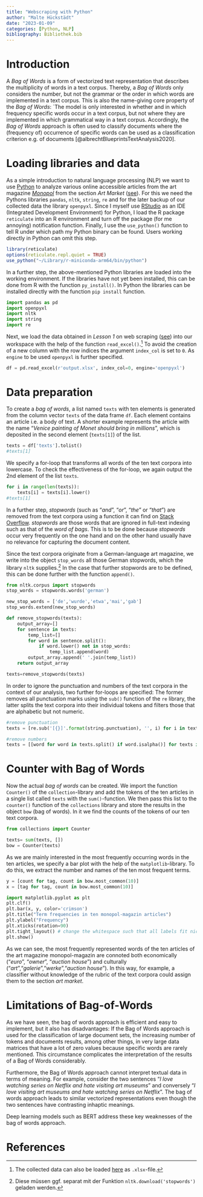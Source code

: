 ```yaml
---
title: "Webscraping with Python"
author: "Malte Hückstädt"
date: "2023-01-09"
categories: [Python, NLP]
bibliography: Bibliothek.bib
---
```


# Introduction

A *Bag of Words* is a form of vectorized text representation that describes the multiplicity of words in a text corpus. Thereby, a *Bag of Words* only considers the number, but not the grammar or the order in which words are implemented in a text corpus. This is also the name-giving core property of the *Bag of Words*: \`The model is only interested in whether and in which frequency specific words occur in a text corpus, but not where they are implemented in which grammatical way in a text corpus. Accordingly, the *Bag of Words* approach is often used to classify documents where the (frequency of) occurrence of specific words can be used as a classification criterion e.g. of documents [@albrechtBlueprintsTextAnalysis2020].

# Loading libraries and data

As a simple introduction to natural language processing (NLP) we want to use [Python](https://www.python.org/) to analyze various online accessible articles from the art magazine [*Monopol*](https://www.monopol-magazin.de/) from the section *Art Market* ([see](/_posts/2022-03-29-webscraping_python.md)). For this we need the Pythons libraries `pandas`, `nltk`, `string`, `re` and for the later backup of our collected data the library `openpyxl`. Since I myself use [RStudio](https://www.rstudio.com/) as an IDE (Integrated Development Environment) for Python, I load the R package `reticulate` into an R environment and turn off the package (for me annoying) notification function. Finally, I use the `use_python()` function to tell R under which path my Python binary can be found. Users working directly in Python can omit this step.

```r
library(reticulate)
options(reticulate.repl.quiet = TRUE)
use_python("~/Library/r-miniconda-arm64/bin/python")
```

In a further step, the above-mentioned Python libraries are loaded into the working environment. If the libraries have not yet been installed, this can be done from R with the function `py_install()`. In Python the libraries can be installed directly with the function `pip install` function.

```python
import pandas as pd
import openpyxl
import nltk
import string
import re
```

Next, we load the data obtained in *Lesson 1* on web scraping ([see](/_posts/2022-03-29-webscraping_python.md)) into our workspace with the help of the function `read_excel()`.[^1] To avoid the creation of a new column with the row indices the argument `index_col` is set to `0`. As `engine` to be used `openpyxl` is further specified.

[^1]: The collected data can also be loaded [here](https://github.com/MalteHueckstaedt/chernoff_faces/raw/master/analysis/03-2022-webscraping_python/output.xlsx) as `.xlsx`-file.

```python
df = pd.read_excel(r'output.xlsx', index_col=0, engine='openpyxl')
```

# Data preparation

To create a *bag of words*, a list named `texts` with ten elements is generated from the column vector `texts` of the data frame `df`. Each element contains an article i.e. a body of text. A shorter example represents the article with the name "*Venice painting of Monet should bring in millions*", which is deposited in the second element (`texts[1]`) of the list.

```python
texts = df['texts'].tolist()
#texts[1]
```

We specify a for-loop that transforms all words of the ten text corpora into lowercase. To check the effectiveness of the for-loop, we again output the 2nd element of the list `texts`.

```python
for i in range(len(texts)):
    texts[i] = texts[i].lower()
#texts[1]
```

In a further step, *stopwords* (such as "*and*", "*or*", "*the*" or "*that*") are removed from the text corpora using a function it can find on [Stack Overflow](https://stackoverflow.com/questions/52361543/how-do-i-remove-stop-words-from-an-arraylist-of-strings-in-python). *stopwords* are those words that are ignored in full-text indexing such as that of the *word of bags*. This is to be done because *stopwords* occur very frequently on the one hand and on the other hand usually have no relevance for capturing the document content.

Since the text corpora originate from a German-language art magazine, we write into the object `stop_words` all those German stopwords, which the library `nltk` supplies.[^2] In the case that further stopwords are to be defined, this can be done further with the function `append()`.

[^2]: Diese müssen ggf. separat mit der Funktion `nltk.download('stopwords')` geladen werden.

```python
from nltk.corpus import stopwords
stop_words = stopwords.words('german')

new_stop_words = ['de','wurde','etwa','mai','gab']
stop_words.extend(new_stop_words)

def remove_stopwords(texts):
    output_array=[]
    for sentence in texts:
        temp_list=[]
        for word in sentence.split():
            if word.lower() not in stop_words:
                temp_list.append(word)
        output_array.append(' '.join(temp_list))
    return output_array

texts=remove_stopwords(texts)
```

In order to ignore the punctuation and numbers of the text corpora in the context of our analysis, two further for-loops are specified: The former removes all punctuation marks using the `sub()` function of the `re` library, the latter splits the text corpora into their individual tokens and filters those that are alphabetic but not numeric.

```python
#remove punctuation
texts = [re.sub('[{}]'.format(string.punctuation), '', i) for i in texts]

#remove numbers
texts = [[word for word in texts.split() if word.isalpha()] for texts in texts]
```

# Counter with Bag of Words

Now the actual *bag of words* can be created. We import the function `Counter()` of the `collection`-library and add the tokens of the ten articles in a single list called `texts` with the `sum()`-function. We then pass this list to the `counter()` function of the `collections` library and store the results in the object `bow` (bag of words). In it we find the counts of the tokens of our ten text corpora.

```python
from collections import Counter

texts= sum(texts, [])
bow = Counter(texts)
```

As we are mainly interested in the most frequently occurring words in the ten articles, we specify a bar plot with the help of the `matplotlib`-library. To do this, we extract the number and names of the ten most frequent terms.

```python
y = [count for tag, count in bow.most_common(10)]
x = [tag for tag, count in bow.most_common(10)]

import matplotlib.pyplot as plt
plt.clf()
plt.bar(x, y, color='crimson')
plt.title("Term frequencies in ten monopol-magazin articles")
plt.ylabel("Frequency")
plt.xticks(rotation=90)
plt.tight_layout() # change the whitespace such that all labels fit nicely
plt.show()
```

As we can see, the most frequently represented words of the ten articles of the art magazine monopol-magazin are connoted both economically ("*euro*", "*owner*", "*auction house*") and culturally ("*art*","*galerie*","*werke*","*auction house*"). In this way, for example, a classifier without knowledge of the rubric of the text corpora could assign them to the section *art market*.

# Limitations of Bag-of-Words

As we have seen, the bag of words approach is efficient and easy to implement, but it also has disadvantages: If the Bag of Words approach is used for the classification of large document sets, the increasing number of tokens and documents results, among other things, in very large data matrices that have a lot of zero values because specific words are rarely mentioned. This circumstance complicates the interpretation of the results of a Bag of Words considerably.

Furthermore, the Bag of Words approach cannot interpret textual data in terms of meaning. For example, consider the two sentences "*I love watching series on Netflix and hate visiting art museums*" and conversely "*I love visiting art museums and hate watching series on Netflix*". The bag of words approach leads to similar vectorized representations even though the two sentences have contrasting inhaptic meanings.

Deep learning models such as BERT address these key weaknesses of the bag of words approach.

# References
